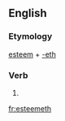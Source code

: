 ==English==

===Etymology===
[[esteem]] + [[-eth]]

===Verb===
{{infl|en|verb form}}

# {{archaic third-person singular of|esteem}}

[[fr:esteemeth]]